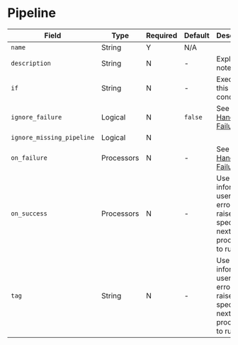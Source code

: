 # Pipeline

|Field|Type|Required|Default|Description|
|---|---|---|---|---|
|`name`|String|Y|N/A||
|`description`|String|N|-|Explanatory note|
|`if`|String|N|-|Execute on this condition|
|`ignore_failure`|Logical|N|`false`|See [Handling Failures](../handling-failures.mdx)|
|`ignore_missing_pipeline`|Logical|N|||
|`on_failure`|Processors|N|-|See [Handling Failures](../handling-failures.mdx)|
|`on_success`|Processors|N|-|Use to inform the user that no errors were raised or to specify the next processor to run|
|`tag`|String|N|-|Use to inform the user that no errors were raised or to specify the next processor to run|
